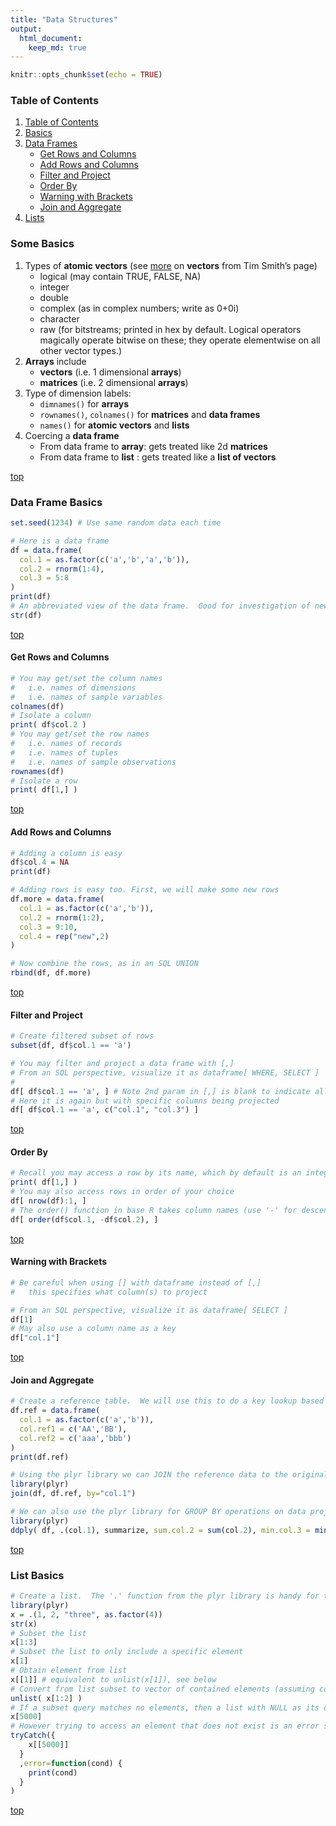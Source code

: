 ```yaml
---
title: "Data Structures"
output: 
  html_document:
    keep_md: true
---
```


```r
knitr::opts_chunk$set(echo = TRUE)
```

### Table of Contents

1. [Table of Contents](#table-of-contents)
2. [Basics](#some-basics)
3. [Data Frames](#data-frame-basics)
    - [Get Rows and Columns](#get-rows-and-columns)
    - [Add Rows and Columns](#add-rows-and-columns)
    - [Filter and Project](#filter-and-project)
    - [Order By](#order-by)
    - [Warning with Brackets](#warning-with-brackets)
    - [Join and Aggregate](#join-and-aggregate)
4. [Lists](#list-basics)


### Some Basics

1. Types of **atomic vectors** (see [more](http://arrgh.tim-smith.us/atomic.html) on **vectors** from Tim Smith's page)
    - logical (may contain TRUE, FALSE, NA)
    - integer
    - double
    - complex (as in complex numbers; write as 0+0i)
    - character
    - raw (for bitstreams; printed in hex by default. Logical operators magically operate bitwise on these; they operate elementwise on all other vector types.)
    
2. **Arrays** include
    - **vectors** (i.e. 1 dimensional **arrays**)
    - **matrices** (i.e. 2 dimensional **arrays**)
    
4. Type of dimension labels:
    - `dimnames()` for **arrays**
    - `rownames()`, `colnames()` for **matrices** and **data frames**
    - `names()` for **atomic vectors** and **lists**
	
5. Coercing a **data frame**
    - From data frame to **array**: gets treated like 2d **matrices**
    - From data frame to **list** : gets treated like a **list of vectors**

[top](#table-of-contents)

### Data Frame Basics
```r
set.seed(1234) # Use same random data each time

# Here is a data frame
df = data.frame( 
  col.1 = as.factor(c('a','b','a','b')), 
  col.2 = rnorm(1:4), 
  col.3 = 5:8 
)
print(df)
# An abbreviated view of the data frame.  Good for investigation of newly read/created data
str(df)
```
[top](#table-of-contents)

#### Get Rows and Columns
```r
# You may get/set the column names 
#   i.e. names of dimensions 
#   i.e. names of sample variables
colnames(df)
# Isolate a column
print( df$col.2 )
# You may get/set the row names
#   i.e. names of records 
#   i.e. names of tuples 
#   i.e. names of sample observations
rownames(df)
# Isolate a row 
print( df[1,] )
```
[top](#table-of-contents)

#### Add Rows and Columns
```r
# Adding a column is easy
df$col.4 = NA
print(df)

# Adding rows is easy too. First, we will make some new rows
df.more = data.frame( 
  col.1 = as.factor(c('a','b')), 
  col.2 = rnorm(1:2), 
  col.3 = 9:10,
  col.4 = rep("new",2)
)

# Now combine the rows, as in an SQL UNION
rbind(df, df.more)
```
[top](#table-of-contents)

#### Filter and Project
```r

# Create filtered subset of rows
subset(df, df$col.1 == 'a')

# You may filter and project a data frame with [,]
# From an SQL perspective, visualize it as dataframe[ WHERE, SELECT ]
#
df[ df$col.1 == 'a', ] # Note 2nd param in [,] is blank to indicate all variables
# Here it is again but with specific columns being projected
df[ df$col.1 == 'a', c("col.1", "col.3") ]
```
[top](#table-of-contents)

#### Order By
```r
# Recall you may access a row by its name, which by default is an integer sequence: 1, 2, ..., nrow
print( df[1,] )
# You may also access rows in order of your choice
df[ nrow(df):1, ]
# The order() function in base R takes column names (use '-' for descending)
df[ order(df$col.1, -df$col.2), ]
```
[top](#table-of-contents)

#### Warning with Brackets
```r
# Be careful when using [] with dataframe instead of [,]
#   this specifies what column(s) to project

# From an SQL perspective, visualize it as dataframe[ SELECT ] 
df[1]
# May also use a column name as a key
df["col.1"]
```
[top](#table-of-contents)

#### Join and Aggregate

```r

# Create a reference table.  We will use this to do a key lookup based on col.1
df.ref = data.frame( 
  col.1 = as.factor(c('a','b')), 
  col.ref1 = c('AA','BB'),
  col.ref2 = c('aaa','bbb')
)
print(df.ref)

# Using the plyr library we can JOIN the reference data to the original data
library(plyr)
join(df, df.ref, by="col.1")

# We can also use the plyr library for GROUP BY operations on data projections
library(plyr)
ddply( df, .(col.1), summarize, sum.col.2 = sum(col.2), min.col.3 = min(col.3) )
```
[top](#table-of-contents)

### List Basics

```r
# Create a list.  The '.' function from the plyr library is handy for this.
library(plyr)
x = .(1, 2, "three", as.factor(4))
str(x)
# Subset the list
x[1:3]
# Subset the list to only include a specific element
x[1]
# Obtain element from list
x[[1]] # equivalent to unlist(x[1]), see below
# Convert from list subset to vector of contained elements (assuming consistent element types)
unlist( x[1:2] )
# If a subset query matches no elements, then a list with NULL as its only element is returned
x[5000]
# However trying to access an element that does not exist is an error state
tryCatch({
    x[[5000]]
  }
  ,error=function(cond) {
    print(cond)
  }
)
```
[top](#table-of-contents)





